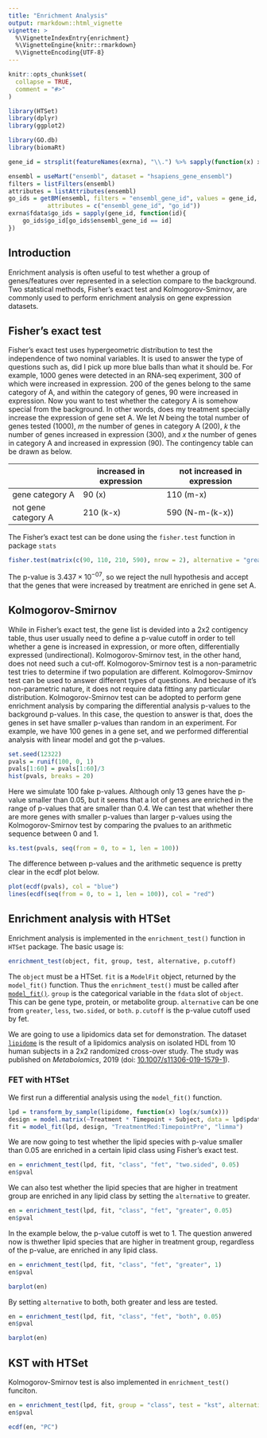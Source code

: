 ```yaml
---
title: "Enrichment Analysis"
output: rmarkdown::html_vignette
vignette: >
  %\VignetteIndexEntry{enrichment}
  %\VignetteEngine{knitr::rmarkdown}
  %\VignetteEncoding{UTF-8}
---
```


```r
knitr::opts_chunk$set(
  collapse = TRUE,
  comment = "#>"
)
```

```r
library(HTSet)
library(dplyr)
library(ggplot2)
```

```r
library(GO.db)
library(biomaRt)

gene_id = strsplit(featureNames(exrna), "\\.") %>% sapply(function(x) x[1])

ensembl = useMart("ensembl", dataset = "hsapiens_gene_ensembl")
filters = listFilters(ensembl)
attributes = listAttributes(ensembl)
go_ids = getBM(ensembl, filters = "ensembl_gene_id", values = gene_id, 
           attributes = c("ensembl_gene_id", "go_id"))
exrna$fdata$go_ids = sapply(gene_id, function(id){
    go_ids$go_id[go_ids$ensembl_gene_id == id]
})
```

## Introduction

Enrichment analysis is often useful to test whether a group of genes/features over represented in a selection compare to the background. Two statstical methods, Fisher's exact test and Kolmogorov-Smirnov, are commonly used to perform enrichment analysis on gene expression datasets.

## Fisher's exact test

Fisher's exact test uses hypergeometric distribution to test the independence of two nominal variables. It is used to answer the type of questions such as, did I pick up more blue balls than what it should be. For example, 1000 genes were detected in an RNA-seq experiment, 300 of which were increased in expression. 200 of the genes belong to the same category of A, and within the category of genes, 90 were increased in expression. Now you want to test whether the category A is somehow special from the background. In other words, does my treatment specially increase the expression of gene set A. We let $N$ being the total number of genes tested (1000), $m$ the number of genes in category A (200), $k$ the number of genes increased in expression (300), and $x$ the number of genes in category A and increased in expression (90). The contingency table can be drawn as below.


|                     	| increased in expression 	| not increased in expression 	|
|---------------------	|-------------------------	|-----------------------------	|
| gene category A     	| 90 (x)                  	| 110 (m-x)                   	|
| not gene category A 	| 210 (k-x)               	| 590 (N-m-(k-x))             	|

The Fisher's exact test can be done using the `fisher.test` function in package `stats`

```r
fisher.test(matrix(c(90, 110, 210, 590), nrow = 2), alternative = "greater")
```

The p-value is $3.437\times10^{-07}$, so we reject the null hypothesis and accept that the genes that were increased by treatment are enriched in gene set A.

## Kolmogorov-Smirnov

While in Fisher's exact test, the gene list is devided into a 2x2 contigency table, thus user usually need to define a p-value cutoff in order to tell whether a gene is increased in expression, or more often, differentially expressed (undirectional). Kolmogorov-Smirnov test, in the other hand, does not need such a cut-off. Kolmogorov-Smirnov test is a non-parametric test tries to determine if two population are different. Kolmogorov-Smirnov test can be used to answer different types of questions. And because of it's non-parametric nature, it does not require data fitting any particular distribution. Kolmogorov-Smirnov test can be adopted to perform gene enrichment analysis by comparing the differential analysis p-values to the background p-values. In this case, the question to answer is that, does the genes in set have smaller p-values than random in an experiment. For example, we have 100 genes in a gene set, and we performed differential analysis with linear model and got the p-values.

```r
set.seed(12322)
pvals = runif(100, 0, 1)
pvals[1:60] = pvals[1:60]/3
hist(pvals, breaks = 20)
```

Here we simulate 100 fake p-values. Although only 13 genes have the p-value smaller than 0.05, but it seems that a lot of genes are enriched in the range of p-values that are smaller than 0.4. We can test that whether there are more genes with smaller p-values than larger p-values using the Kolmogorov-Smirnov test by comparing the pvalues to an arithmetic sequence between 0 and 1.

```r
ks.test(pvals, seq(from = 0, to = 1, len = 100))
```

The difference between p-values and the arithmetic sequence is pretty clear in the ecdf plot below.

```r
plot(ecdf(pvals), col = "blue")
lines(ecdf(seq(from = 0, to = 1, len = 100)), col = "red")
```

## Enrichment analysis with HTSet

Enrichment analysis is implemented in the `enrichment_test()` function in `HTSet` package. The basic usage is:

```r
enrichment_test(object, fit, group, test, alternative, p.cutoff)
```

The `object` must be a HTSet. `fit` is a `ModelFit` object, returned by the `model_fit()` function. Thus the `enrichment_test()` must be called after [`model_fit()`](https://zhuchcn.github.io/HTSet/reference/model_fit.html). `group` is the categorical variable in the `fdata` slot of `object`. This can be gene type, protein, or metabolite group. `alternative` can be one from `greater`, `less`, `two.sided`, or `both`. `p.cutoff` is the p-value cutoff used by fet.

We are going to use a lipidomics data set for demonstration. The dataset [`lipidome`](https://zhuchcn.github.io/HTSet/reference/lipidome.html) is the result of a lipidomics analysis on isolated HDL from 10 human subjects in a 2x2 randomized cross-over study. The study was published on *Metabolomics*, 2019 (doi: [10.1007/s11306-019-1579-1](doi.org/10.1007/s11306-019-1579-1)).

### FET with HTSet

We first run a differential analysis using the `model_fit()` function.

```r
lpd = transform_by_sample(lipidome, function(x) log(x/sum(x)))
design = model.matrix(~Treatment * Timepoint + Subject, data = lpd$pdata)
fit = model_fit(lpd, design, "TreatmentMed:TimepointPre", "limma")
```

We are now going to test whether the lipid species with p-value smaller than 0.05 are enriched in a certain lipid class using Fisher's exact test.

```r
en = enrichment_test(lpd, fit, "class", "fet", "two.sided", 0.05)
en$pval
```

We can also test whether the lipid species that are higher in treatment group are enriched in any lipid class by setting the `alternative` to greater.

```r
en = enrichment_test(lpd, fit, "class", "fet", "greater", 0.05)
en$pval
```

In the example below, the p-value cutoff is wet to 1. The question anwered now is thwether lipid species that are higher in treatment group, regardless of the p-value, are enriched in any lipid class.

```r
en = enrichment_test(lpd, fit, "class", "fet", "greater", 1)
en$pval
```

```r
barplot(en)
```

By setting `alternative` to both, both greater and less are tested.

```r
en = enrichment_test(lpd, fit, "class", "fet", "both", 0.05)
en$pval
```

```r
barplot(en)
```

## KST with HTSet

Kolmogorov-Smirnov test is also implemented in `enrichment_test()` funciton.

```r
en = enrichment_test(lpd, fit, group = "class", test = "kst", alternative = "two.sided")
en$pval
```

```r
ecdf(en, "PC")
```

